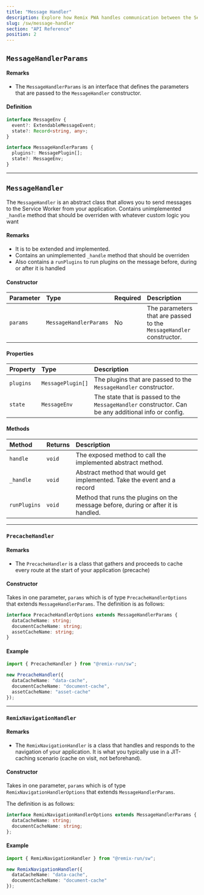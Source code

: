 ```yaml
---
title: "Message Handler"
description: Explore how Remix PWA handles communication between the Service Worker and your application.
slug: /sw/message-handler
section: "API Reference"
position: 2
---
```


## `MessageHandlerParams`

#### Remarks

- The `MessageHandlerParams` is an interface that defines the parameters that are passed to the `MessageHandler` constructor.

#### Definition

```ts
interface MessageEnv {
  event?: ExtendableMessageEvent;
  state?: Record<string, any>;
}

interface MessageHandlerParams {
  plugins?: MessagePlugin[];
  state?: MessageEnv;
}
```

---

## `MessageHandler`

The `MessageHandler` is an abstract class that allows you to send messages to the Service Worker from your application.
Contains unimplemented `_handle` method that should be overriden with whatever custom logic you want

#### Remarks

- It is to be extended and implemented.
- Contains an unimplemented `_handle` method that should be overriden
- Also contains a `runPlugins` to run plugins on the message before, during or after it is handled

#### Constructor

| Parameter | Type                   | Required | Description                                                         |
| :-------- | :--------------------- | :------- | :------------------------------------------------------------------ |
| `params`  | `MessageHandlerParams` | No       | The parameters that are passed to the `MessageHandler` constructor. |

#### Properties

| Property  | Type              | Description                                                                                         |
| :-------- | :---------------- | :-------------------------------------------------------------------------------------------------- |
| `plugins` | `MessagePlugin[]` | The plugins that are passed to the `MessageHandler` constructor.                                    |
| `state`   | `MessageEnv`      | The state that is passed to the `MessageHandler` constructor. Can be any additional info or config. |

#### Methods

| Method       | Returns | Description                                                                        |
| :----------- | :------ | :--------------------------------------------------------------------------------- |
| `handle`     | `void`  | The exposed method to call the implemented abstract method.                        |
| `_handle`    | `void`  | Abstract method that would get implemented. Take the event and a record            |
| `runPlugins` | `void`  | Method that runs the plugins on the message before, during or after it is handled. |

---

### `PrecacheHandler`

#### Remarks

- The `PrecacheHandler` is a class that gathers and proceeds to cache every route at the start of your application (precache)

#### Constructor

Takes in one parameter, `params` which is of type `PrecacheHandlerOptions` that extends `MessageHandlerParams`.
The definition is as follows:

```ts
interface PrecacheHandlerOptions extends MessageHandlerParams {
  dataCacheName: string;
  documentCacheName: string;
  assetCacheName: string;
}
```

#### Example

```ts
import { PrecacheHandler } from "@remix-run/sw";

new PrecacheHandler({
  dataCacheName: "data-cache",
  documentCacheName: "document-cache",
  assetCacheName: "asset-cache"
});
```

---

### `RemixNavigationHandler`

#### Remarks

- The `RemixNavigationHandler` is a class that handles and responds to the navigation of your application. It is what you typically use in a JIT-caching scenario (cache on visit, not beforehand).

#### Constructor

Takes in one parameter, `params` which is of type `RemixNavigationHandlerOptions` that extends `MessageHandlerParams`.

The definition is as follows:

```ts
interface RemixNavigationHandlerOptions extends MessageHandlerParams {
  dataCacheName: string;
  documentCacheName: string;
};
```

#### Example

```ts
import { RemixNavigationHandler } from "@remix-run/sw";

new RemixNavigationHandler({
  dataCacheName: "data-cache",
  documentCacheName: "document-cache"
});
```